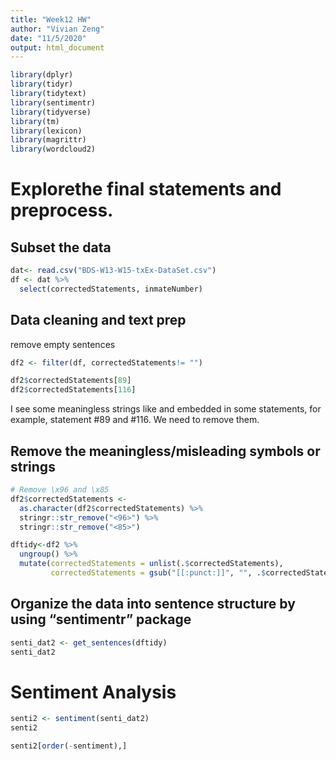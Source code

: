 ```yaml
---
title: "Week12 HW"
author: "Vivian Zeng"
date: "11/5/2020"
output: html_document
---
```

```r
library(dplyr)
library(tidyr)
library(tidytext)
library(sentimentr)
library(tidyverse)
library(tm)
library(lexicon)
library(magrittr)
library(wordcloud2)
```

# Explorethe final statements and preprocess. 

## Subset the data
```r
dat<- read.csv("BDS-W13-W15-txEx-DataSet.csv")
df <- dat %>% 
  select(correctedStatements, inmateNumber) 
```

## Data cleaning and text prep
remove empty sentences
```r
df2 <- filter(df, correctedStatements!= "")

df2$correctedStatements[89]
df2$correctedStatements[116]
```
I see some meaningless strings like \x96 and \x85 embedded in some statements, for example, statement #89 and #116. We need to remove them.

## Remove the meaningless/misleading symbols or strings
```r
# Remove \x96 and \x85
df2$correctedStatements <- 
  as.character(df2$correctedStatements) %>% 
  stringr::str_remove("<96>") %>% 
  stringr::str_remove("<85>")
```


```r
dftidy<-df2 %>% 
  ungroup() %>%
  mutate(correctedStatements = unlist(.$correctedStatements),
         correctedStatements = gsub("[[:punct:]]", "", .$correctedStatements))
```

## Organize the data into sentence structure by using "sentimentr" package
```r
senti_dat2 <- get_sentences(dftidy)
senti_dat2
```

# Sentiment Analysis
```r
senti2 <- sentiment(senti_dat2)
senti2
```


```r
senti2[order(-sentiment),]
```




